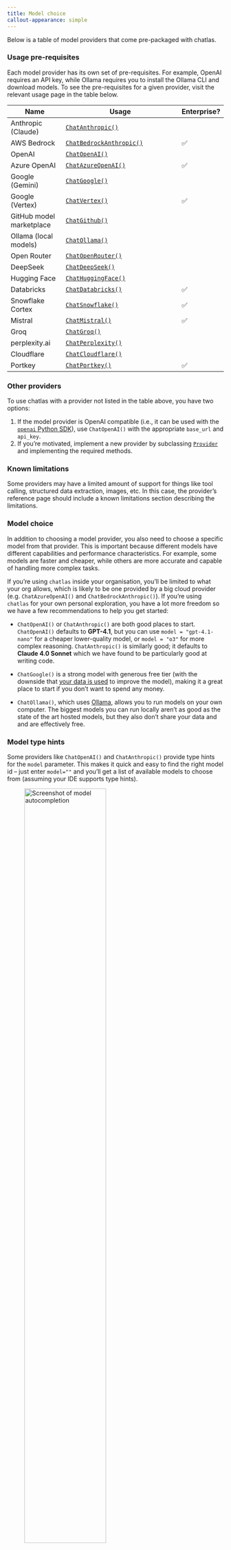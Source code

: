 ```yaml
---
title: Model choice
callout-appearance: simple
---
```


Below is a table of model providers that come pre-packaged with chatlas. 

::: callout-note
### Usage pre-requisites

Each model provider has its own set of pre-requisites. 
For example, OpenAI requires an API key, while Ollama requires you to install the Ollama CLI and download models.
To see the pre-requisites for a given provider, visit the relevant usage page in the table below.
:::


| Name                     | Usage                                                    | Enterprise? |
|--------------------------|----------------------------------------------------------|------------|
| Anthropic (Claude)       | [`ChatAnthropic()`](../reference/ChatAnthropic.qmd)     |    |
| AWS Bedrock              | [`ChatBedrockAnthropic()`](../reference/ChatBedrockAnthropic.qmd) | ✅ |
| OpenAI                   | [`ChatOpenAI()`](../reference/ChatOpenAI.qmd)           |    |
| Azure OpenAI             | [`ChatAzureOpenAI()`](../reference/ChatAzureOpenAI.qmd) | ✅ |
| Google (Gemini)          | [`ChatGoogle()`](../reference/ChatGoogle.qmd)           |    |
| Google (Vertex)          | [`ChatVertex()`](../reference/ChatVertex.qmd)           | ✅ |
| GitHub model marketplace | [`ChatGithub()`](../reference/ChatGithub.qmd)           |    |
| Ollama (local models)    | [`ChatOllama()`](../reference/ChatOllama.qmd)           |    |
| Open Router              | [`ChatOpenRouter()`](../reference/ChatOpenRouter.qmd)   |    |
| DeepSeek                 | [`ChatDeepSeek()`](../reference/ChatDeepSeek.qmd)       |    |
| Hugging Face             | [`ChatHuggingFace()`](../reference/ChatHuggingFace.qmd) |    |
| Databricks               | [`ChatDatabricks()`](../reference/ChatDatabricks.qmd)   | ✅ |
| Snowflake Cortex         | [`ChatSnowflake()`](../reference/ChatSnowflake.qmd)     | ✅ |
| Mistral                  | [`ChatMistral()`](../reference/ChatMistral.qmd)         | ✅ |
| Groq                     | [`ChatGroq()`](../reference/ChatGroq.qmd)               |    |
| perplexity.ai            | [`ChatPerplexity()`](../reference/ChatPerplexity.qmd)   |    |
| Cloudflare               | [`ChatCloudflare()`](../reference/ChatCloudflare.qmd)   |    |
| Portkey                  | [`ChatPortkey()`](../reference/ChatPortkey.qmd)         | ✅ |


::: callout-tip
### Other providers

To use chatlas with a provider not listed in the table above, you have two options:

1. If the model provider is OpenAI compatible (i.e., it can be used with the [`openai` Python SDK](https://github.com/openai/openai-python?tab=readme-ov-file#configuring-the-http-client)), use `ChatOpenAI()` with the appropriate `base_url` and `api_key`.
2. If you're motivated, implement a new provider by subclassing [`Provider`](https://github.com/posit-dev/chatlas/blob/main/chatlas/_provider.py) and implementing the required methods.
:::

::: callout-warning
### Known limitations

Some providers may have a limited amount of support for things like tool calling, structured data extraction, images, etc. In this case, the provider's reference page should include a known limitations section describing the limitations.
:::

### Model choice

In addition to choosing a model provider, you also need to choose a specific model from that provider. This is important because different models have different capabilities and performance characteristics. For example, some models are faster and cheaper, while others are more accurate and capable of handling more complex tasks.

If you're using `chatlas` inside your organisation, you'll be limited to what your org allows, which is likely to be one provided by a big cloud provider (e.g. `ChatAzureOpenAI()` and `ChatBedrockAnthropic()`). If you're using `chatlas` for your own personal exploration, you have a lot more freedom so we have a few recommendations to help you get started:

- `ChatOpenAI()` or `ChatAnthropic()` are both good places to start. `ChatOpenAI()` defaults to **GPT-4.1**, but you can use `model = "gpt-4.1-nano"` for a cheaper lower-quality model, or `model = "o3"` for more complex reasoning.  `ChatAnthropic()` is similarly good; it defaults to **Claude 4.0 Sonnet** which we have found to be particularly good at writing code.

- `ChatGoogle()` is a strong model with generous free tier (with the downside that [your data is used](https://ai.google.dev/gemini-api/terms#unpaid-services) to improve the model), making it a great place to start if you don't want to spend any money.

- `ChatOllama()`, which uses [Ollama](https://ollama.com), allows you to run models on your own computer. The biggest models you can run locally aren't as good as the state of the art hosted models, but they also don't share your data and and are effectively free.


### Model type hints

Some providers like `ChatOpenAI()` and `ChatAnthropic()` provide type hints for the `model` parameter. This makes it quick and easy to find the right model id -- just enter `model=""` and you'll get a list of available models to choose from (assuming your IDE supports type hints).

![Screenshot of model autocompletion](/images/model-type-hints.png){class="shadow rounded mb-3" width="67%" }

::: callout-tip
If the provider doesn't provide these type hints, try using the `.list_models()` method (mentioned below) to find available models.
:::


### Auto provider

[`ChatAuto()`](../reference/ChatAuto.qmd) provides access to any provider/model combination through one simple string.
This makes for a nice interactive/prototyping experience, where you can quickly switch between different models and providers, and leverage `chatlas`' smart defaults:

```python
from chatlas import ChatAuto

# Default provider (OpenAI) & model
chat = ChatAuto()
print(chat.provider.name)
print(chat.provider.model)

# Different provider (Anthropic) & default model
chat = ChatAuto("anthropic")

# Choose specific provider/model (Claude Sonnet 4)
chat = ChatAuto("anthropic/claude-sonnet-4-0")
```


### Listing model info

Most providers support the `.list_models()` method, which returns detailed information about all available models, including model IDs, pricing, and metadata. This is particularly useful for:

- Discovering what models are available (ordered by most recent).
- Comparing model pricing and characteristics.
- Finding exactly the right model ID to pass to the `Chat` constructor.

```python
from chatlas import ChatOpenAI
import pandas as pd

chat = ChatOpenAI()
models = chat.list_models()

pd.DataFrame(models)
```

```
                        id         owned_by  input  output  cached_input  created_at
0               gpt-5-nano           system   0.05     0.4         0.005  2025-08-05
1                    gpt-5           system   1.25    10.0         0.125  2025-08-05
2    gpt-5-mini-2025-08-07           system   0.25     2.0         0.025  2025-08-05
3               gpt-5-mini           system   0.25     2.0         0.025  2025-08-05
4    gpt-5-nano-2025-08-07           system   0.05     0.4         0.005  2025-08-05
..                     ...              ...    ...     ...           ...         ...
83       gpt-3.5-turbo-16k  openai-internal   3.00     4.0           NaN  2023-05-10
84                   tts-1  openai-internal    NaN     NaN           NaN  2023-04-19
85           gpt-3.5-turbo           openai   1.50     2.0           NaN  2023-02-28
86               whisper-1  openai-internal    NaN     NaN           NaN  2023-02-27
87  text-embedding-ada-002  openai-internal   0.10     0.0           NaN  2022-12-16
```

Different providers may include different metadata fields in the model information, but they all generally include the following key details:

- **`id`**: Model identifier to use with the `Chat` constructor
- **`input`/`output`/`cached_input`**: Token pricing in USD per million tokens
